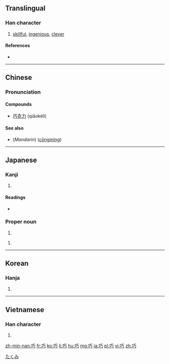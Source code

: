 ==Translingual==

===Han character===
{{Han char|rn=48|rad=工|as=02|sn=5|four=1112<sub>7</sub>|canj=一一女尸 (MMVS)|ids=⿰[[工]][[丂]]}}

# [[skillful]], [[ingenious]], [[clever]]

====References====
* {{Han ref|kx=0325.090|dkj=08721|dj=0628.010|hdz=10412.010|uh=5DE7|ud=24039|bh=A5A9|bd=42409}}

----

==Chinese==
{{zh-hanzi-box|[[巧]]}}

===Pronunciation===
{{zh-pron
|m=qiǎo
|c=haau2,kiu2
|h=
|mn=khiáu
|w=
|mc=y
|oc=y
|ma=Zh-qiao.ogg
|cat=a
}}

====Compounds====
* [[巧克力]] (qiǎokèlì)

====See also====
* (''Mandarin'') {{zh-ts|聰明|聪明}} ([[cōngmíng]])

----

==Japanese==

===Kanji===
{{ja-kanji|grade=c|rs=工02}}

# {{defn|lang=ja|sort=工02}}

====Readings====
* {{ja-readings|goon=[[きょう]] (kyō)|kanon=[[こう]] (kō)|kun=[[たくみ]] (takumi), [[さとい]] (satoi)}}

===Proper noun===
{{ja-pos|k|proper|hira=たくみ|rom=Takumi}}

# {{given name|male|lang=ja}}

{{ja-pos|k|proper|hira=こう|rom=Kō}}

# {{given name|male|lang=ja}}

[[Category:Japanese male given names|たくみ]]

----

==Korean==

===Hanja===
{{ko-hanja|hangeul=교|rv=gyo|mr=kyo}}

# {{defn|lang=ko|sort=工02}}

----

==Vietnamese==

===Han character===
{{vi-hantu|[[xảo]], [[nghiệp]]|rs=工02}}

# {{defn|lang=vi|sort=工02}}

[[zh-min-nan:巧]]
[[fr:巧]]
[[ko:巧]]
[[li:巧]]
[[hu:巧]]
[[mg:巧]]
[[ja:巧]]
[[pl:巧]]
[[vi:巧]]
[[zh:巧]]